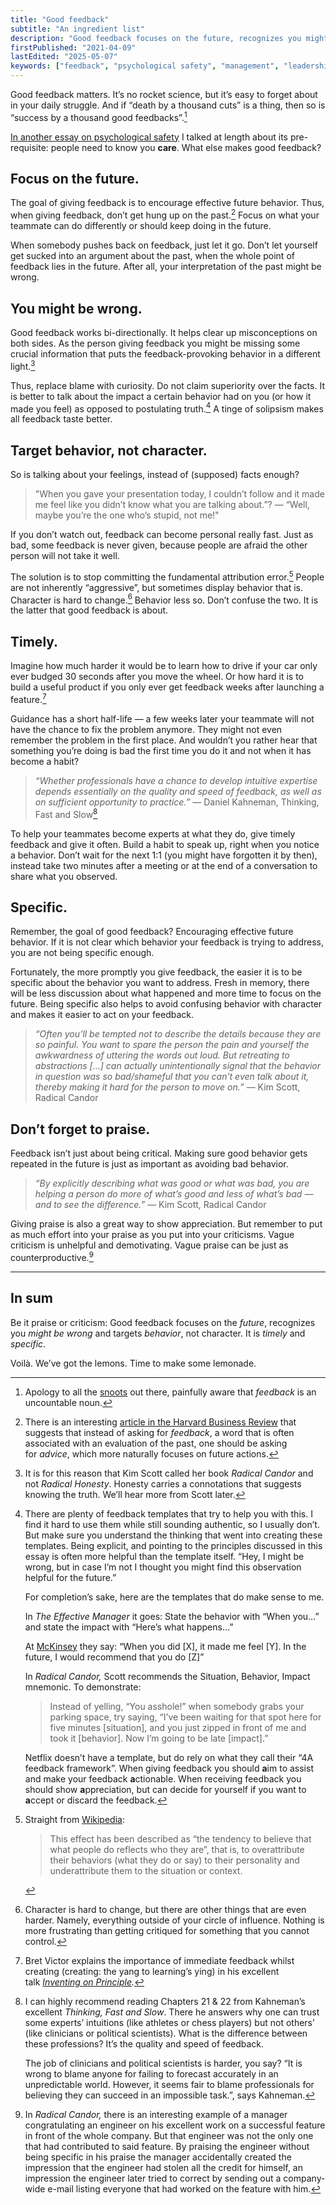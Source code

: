 ```yaml
---
title: "Good feedback"
subtitle: "An ingredient list"
description: "Good feedback focuses on the future, recognizes you might be wrong and targets behavior, not character. It is timely and specific."
firstPublished: "2021-04-09"
lastEdited: "2025-05-07"
keywords: ["feedback", "psychological safety", "management", "leadership"]
---
```


Good feedback matters. It’s no rocket science, but it’s easy to forget about in your daily struggle. And if “death by a thousand cuts” is a thing, then so is “success by a thousand good feedbacks”.[^1]

[^1]: Apology to all the [snoots](https://fs.blog/snootlet/) out there, painfully aware that *feedback* is an uncountable noun.

[In another essay on psychological safety](https://medium.com/luminovo/on-the-bare-necessity-of-psychological-safety-bdb34e311b8c) I talked at length about its pre-requisite: people need to know you **care**. What else makes good feedback?

## Focus on the future.

The goal of giving feedback is to encourage effective future behavior. Thus, when giving feedback, don’t get hung up on the past.[^2] Focus on what your teammate can do differently or should keep doing in the future.

[^2]: There is an interesting [article in the Harvard Business Review](https://hbr.org/2019/09/why-asking-for-advice-is-more-effective-than-asking-for-feedback) that suggests that instead of asking for *feedback*, a word that is often associated with an evaluation of the past, one should be asking for *advice*, which more naturally focuses on future actions.

When somebody pushes back on feedback, just let it go. Don’t let yourself get sucked into an argument about the past, when the whole point of feedback lies in the future. After all, your interpretation of the past might be wrong.

## You might be wrong.

Good feedback works bi-directionally. It helps clear up misconceptions on both sides. As the person giving feedback you might be missing some crucial information that puts the feedback-provoking behavior in a different light.[^3]

[^3]: It is for this reason that Kim Scott called her book *Radical Candor* and not *Radical Honesty*. Honesty carries a connotations that suggests knowing the truth. We’ll hear more from Scott later.

Thus, replace blame with curiosity. Do not claim superiority over the facts. It is better to talk about the impact a certain behavior had on you (or how it made you feel) as opposed to postulating truth.[^4] A tinge of solipsism makes all feedback taste better.

[^4]:
    There are plenty of feedback templates that try to help you with this. I find it hard to use them while still sounding authentic, so I usually don’t. But make sure you understand the thinking that went into creating these templates. Being explicit, and pointing to the principles discussed in this essay is often more helpful than the template itself. “Hey, I might be wrong, but in case I’m not I thought you might find this observation helpful for the future.”

    For completion’s sake, here are the templates that do make sense to me.

    In *The Effective Manager* it goes: State the behavior with “When you…” and state the impact with “Here’s what happens…”

    At [McKinsey](http://workingwithmckinsey.blogspot.com/2012/11/giving-mckinsey-style-feedback-model.html) they say: “When you did [X], it made me feel [Y]. In the future, I would recommend that you do [Z]”

    In *Radical Candor,* Scott recommends the Situation, Behavior, Impact mnemonic. To demonstrate:

    > Instead of yelling, “You asshole!” when somebody grabs your parking space, try saying, “I’ve been waiting for that spot here for five minutes [situation], and you just zipped in front of me and took it [behavior]. Now I’m going to be late [impact].”

    Netflix doesn’t have a template, but do rely on what they call their “4A feedback framework”. When giving feedback you should **a**im to assist and make your feedback **a**ctionable. When receiving feedback you should show **a**ppreciation, but can decide for yourself if you want to **a**ccept or discard the feedback.

## Target behavior, not character.

So is talking about your feelings, instead of (supposed) facts enough?

> "When you gave your presentation today, I couldn’t follow and it made me feel like you didn’t know what you are talking about.”? — “Well, maybe you’re the one who’s stupid, not me!"

If you don’t watch out, feedback can become personal really fast. Just as bad, some feedback is never given, because people are afraid the other person will not take it well.

The solution is to stop committing the fundamental attribution error.[^5] People are not inherently “aggressive”, but sometimes display behavior that is. Character is hard to change.[^6] Behavior less so. Don’t confuse the two. It is the latter that good feedback is about.

[^5]:
    Straight from [Wikipedia](https://en.wikipedia.org/wiki/Fundamental_attribution_error):

    > This effect has been described as “the tendency to believe that what people do reflects who they are”, that is, to overattribute their behaviors (what they do or say) to their personality and underattribute them to the situation or context.

[^6]: Character is hard to change, but there are other things that are even harder. Namely, everything outside of your circle of influence. Nothing is more frustrating than getting critiqued for something that you cannot control.

## Timely.

Imagine how much harder it would be to learn how to drive if your car only ever budged 30 seconds after you move the wheel. Or how hard it is to build a useful product if you only ever get feedback weeks after launching a feature.[^7]

[^7]: Bret Victor explains the importance of immediate feedback whilst creating (creating: the yang to learning’s ying) in his excellent talk [_Inventing on Principle_](https://vimeo.com/36579366)_._

Guidance has a short half-life — a few weeks later your teammate will not have the chance to fix the problem anymore. They might not even remember the problem in the first place. And wouldn’t you rather hear that something you’re doing is bad the first time you do it and not when it has become a habit?

> _“Whether professionals have a chance to develop intuitive expertise depends essentially on the quality and speed of feedback, as well as on sufficient opportunity to practice.”_ — Daniel Kahneman, Thinking, Fast and Slow[^8]

[^8]:
    I can highly recommend reading Chapters 21 & 22 from Kahneman’s excellent *Thinking, Fast and Slow*. There he answers why one can trust some experts’ intuitions (like athletes or chess players) but not others’ (like clinicians or political scientists). What is the difference between these professions? It’s the quality and speed of feedback.

    The job of clinicians and political scientists is harder, you say? “It is wrong to blame anyone for failing to forecast accurately in an unpredictable world. However, it seems fair to blame professionals for believing they can succeed in an impossible task.”, says Kahneman.

To help your teammates become experts at what they do, give timely feedback and give it often. Build a habit to speak up, right when you notice a behavior. Don’t wait for the next 1:1 (you might have forgotten it by then), instead take two minutes after a meeting or at the end of a conversation to share what you observed.

## Specific.

Remember, the goal of good feedback? Encouraging effective future behavior. If it is not clear which behavior your feedback is trying to address, you are not being specific enough.

Fortunately, the more promptly you give feedback, the easier it is to be specific about the behavior you want to address. Fresh in memory, there will be less discussion about what happened and more time to focus on the future. Being specific also helps to avoid confusing behavior with character and makes it easier to act on your feedback.

> _“Often you’ll be tempted not to describe the details because they are so painful. You want to spare the person the pain and yourself the awkwardness of uttering the words out loud. But retreating to abstractions […] can actually unintentionally signal that the behavior in question was so bad/shameful that you can’t even talk about it, thereby making it hard for the person to move on.”_ — Kim Scott, Radical Candor

## Don’t forget to praise.

Feedback isn’t just about being critical. Making sure good behavior gets repeated in the future is just as important as avoiding bad behavior.

> _“By explicitly describing what was good or what was bad, you are helping a person do more of what’s good and less of what’s bad — and to see the difference.”_ — Kim Scott, Radical Candor

Giving praise is also a great way to show appreciation. But remember to put as much effort into your praise as you put into your criticisms. Vague criticism is unhelpful and demotivating. Vague praise can be just as counterproductive.[^9]

[^9]: In *Radical Candor,* there is an interesting example of a manager congratulating an engineer on his excellent work on a successful feature in front of the whole company. But that engineer was not the only one that had contributed to said feature. By praising the engineer without being specific in his praise the manager accidentally created the impression that the engineer had stolen all the credit for himself, an impression the engineer later tried to correct by sending out a company-wide e-mail listing everyone that had worked on the feature with him.

---

## In sum

Be it praise or criticism: Good feedback focuses on the _future_, recognizes you _might be wrong_ and targets _behavior_, not character. It is _timely_ and _specific_.

Voilà. We’ve got the lemons. Time to make some lemonade.
